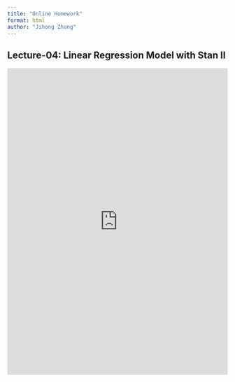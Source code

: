 ```yaml
---
title: "Online Homework"
format: html
author: "Jihong Zhang"
---
```


## Lecture-04: Linear Regression Model with Stan II

```{=html}
<iframe width="100%" height="700px" src="https://forms.office.com/Pages/ResponsePage.aspx?id=DQSIkWdsW0yxEjajBLZtrQAAAAAAAAAAAANAAbGr9vVUNUs3NjUwNVlXUjMwS0VDVjlXSlcwUFJJWi4u&embed=true" frameborder="0" marginwidth="0" marginheight="0" style="border: none; max-width:100%; max-height:100vh" allowfullscreen webkitallowfullscreen mozallowfullscreen msallowfullscreen> </iframe>
```
